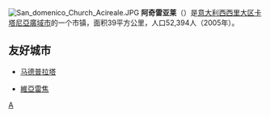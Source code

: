 [[File:San_domenico_Church_Acireale.JPG|thumb]]
'''阿奇雷亚莱'''（{{lang|it|Acireale}}）是[[意大利|意大利]][[西西里岛|西西里大区]][[卡塔尼亞廣域市|卡塔尼亞廣域市]]的一个市镇，面积39平方公里，人口52,394人（2005年）。

==友好城市==
* {{ARG}}[[马德普拉塔|马德普拉塔]]
* {{ITA}}[[維亞雷焦|維亞雷焦]]

{{卡塔尼亞廣域市市鎮}}
{{Authority control}}
{{Italy-geo-stub}}

[[Category:卡塔尼亚广域市市镇|A]]